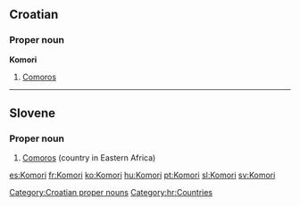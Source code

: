==Croatian==

===Proper noun===
'''Komori''' {{m}} {{p}}

# [[Comoros]]

[[Category:Croatian proper nouns]]
[[Category:hr:Countries]]

----

==Slovene==

===Proper noun===
{{infl|sl|proper noun|g=m|g2=p}}

# [[Comoros]] (country in Eastern Africa)

{{tbot entry|Slovene|Comoros|2008|November|sl}}

[[es:Komori]]
[[fr:Komori]]
[[ko:Komori]]
[[hu:Komori]]
[[pt:Komori]]
[[sl:Komori]]
[[sv:Komori]]